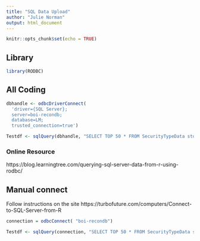 ---
title: "SQL Data Upload"
author: "Julie Norman"
output: html_document
---

```{r setup, include=FALSE}
knitr::opts_chunk$set(echo = TRUE)
```


## Library

```{r}
library(RODBC)
```


## All Coding

```{r}
dbhandle <- odbcDriverConnect(
  'driver={SQL Server};
  server=boi-recondb;
  database=LM;
  trusted_connection=true') 

Testdf <- sqlQuery(dbhandle, "SELECT TOP 50 * FROM SecurityTypeData std")
```


### Online Resource

https://blog.learningtree.com/querying-sql-server-data-from-r-using-rodbc/


## Manual connect

Follow instructions on the site
https://turbofuture.com/computers/Connect-to-SQL-Server-from-R

```{r}
connection = odbcConnect( "boi-recondb") 

Testdf <- sqlQuery(connection, "SELECT TOP 50 * FROM SecurityTypeData std")
```

